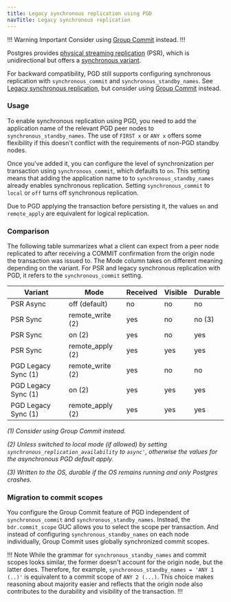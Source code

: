 ```yaml
---
title: Legacy synchronous replication using PGD
navTitle: Legacy synchronous replication
---
```


!!! Warning Important
Consider using [Group Commit](group-commit) instead.
!!!

Postgres provides [physical streaming
replication](https://www.postgresql.org/docs/current/warm-standby.html#STREAMING-REPLICATION)
(PSR), which is unidirectional but offers a [synchronous
variant](https://www.postgresql.org/docs/current/warm-standby.html#SYNCHRONOUS-REPLICATION).

For backward compatibility, PGD still supports configuring synchronous
replication with `synchronous_commit` and `synchronous_standby_names`. See
[Legacy synchronous replication](#legacy-synchronous-replication-using-pgd), but
consider using [Group Commit](group-commit) instead.

### Usage

To enable synchronous replication using PGD, you need to add the application
name of the relevant PGD peer nodes to `synchronous_standby_names`. The use of
`FIRST x` or `ANY x` offers some flexibility if this doesn't conflict with the
requirements of non-PGD standby nodes.

Once you've added it, you can configure the level of synchronization per
transaction using `synchronous_commit`, which defaults to `on`. This setting
means that adding the application name to to `synchronous_standby_names` already
enables synchronous replication. Setting `synchronous_commit` to `local` or
`off` turns off synchronous replication.

Due to PGD applying the transaction before persisting it, the values `on` and
`remote_apply` are equivalent for logical replication.

### Comparison

The following table summarizes what a client can expect from a peer node
replicated to after receiving a COMMIT confirmation from the origin node the
transaction was issued to. The Mode column takes on different meaning depending
on the variant. For PSR and legacy synchronous replication with PGD, it refers
to the `synchronous_commit` setting.

| Variant             | Mode                  | Received | Visible | Durable |
|---------------------|-----------------------|----------|---------|---------|
| PSR Async           | off (default)         | no       | no      | no      |
| PSR Sync            | remote_write (2)      | yes      | no      | no (3)  |
| PSR Sync            | on (2)                | yes      | no      | yes     |
| PSR Sync            | remote_apply (2)      | yes      | yes     | yes     |
| PGD Legacy Sync (1) | remote_write (2)      | yes      | no      | no      |
| PGD Legacy Sync (1) | on (2)                | yes      | yes     | yes     |
| PGD Legacy Sync (1) | remote_apply (2)      | yes      | yes     | yes     |

*(1) Consider using Group Commit instead.*

*(2) Unless switched to local mode (if allowed) by setting
`synchronous_replication_availability` to `async'`, otherwise the
values for the asynchronous PGD default apply.*

*(3) Written to the OS, durable if the OS remains running and only
Postgres crashes.*

### Migration to commit scopes

You configure the Group Commit feature of PGD independent of
`synchronous_commit` and `synchronous_standby_names`. Instead, the
`bdr.commit_scope` GUC allows you to select the scope per transaction. And
instead of configuring `synchronous_standby_names` on each node
individually, Group Commit uses globally synchronized commit scopes.

!!! Note
While the grammar for `synchronous_standby_names` and commit
scopes looks similar, the former
doesn't account for the origin node, but the latter does.
Therefore, for example, `synchronous_standby_names = 'ANY 1 (..)'`
is equivalent to a commit scope of `ANY 2 (...)`. This choice
makes reasoning about majority easier and reflects that the origin
node also contributes to the durability and visibility of the
transaction.
!!!
